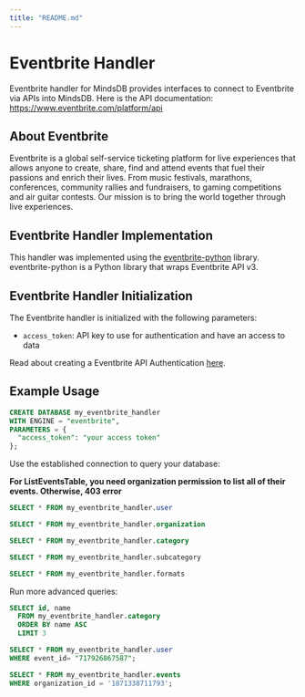 ```yaml
---
title: "README.md"
---
```


# Eventbrite Handler

Eventbrite handler for MindsDB provides interfaces to connect to Eventbrite via APIs into MindsDB. Here is the API documentation: https://www.eventbrite.com/platform/api

## About Eventbrite

Eventbrite is a global self-service ticketing platform for live experiences that allows anyone to create, share, find and attend events that fuel their passions and enrich their lives. From music festivals, marathons, conferences, community rallies and fundraisers, to gaming competitions and air guitar contests. Our mission is to bring the world together through live experiences.

## Eventbrite Handler Implementation

This handler was implemented using the [eventbrite-python](https://github.com/GearPlug/eventbrite-python/tree/main) library.
eventbrite-python is a Python library that wraps Eventbrite API v3.

## Eventbrite Handler Initialization

The Eventbrite handler is initialized with the following parameters:

- `access_token`: API key to use for authentication and have an access to data

Read about creating a Eventbrite API Authentication [here](https://www.eventbrite.com/platform/api?internal_ref=social#/introduction/authentication/1.-get-a-private-token).

## Example Usage

```sql
CREATE DATABASE my_eventbrite_handler
WITH ENGINE = "eventbrite",
PARAMETERS = {
  "access_token": "your access token"
};
```

Use the established connection to query your database:

**For ListEventsTable, you need organization permission to list all of their events. Otherwise, 403 error**

```sql
SELECT * FROM my_eventbrite_handler.user
```

```sql
SELECT * FROM my_eventbrite_handler.organization
```

```sql
SELECT * FROM my_eventbrite_handler.category
```

```sql
SELECT * FROM my_eventbrite_handler.subcategory
```

```sql
SELECT * FROM my_eventbrite_handler.formats
```

Run more advanced queries:

```sql
SELECT id, name
  FROM my_eventbrite_handler.category
  ORDER BY name ASC
  LIMIT 3
```

```sql
SELECT * FROM my_eventbrite_handler.user
WHERE event_id= "717926867587";
```

```sql
SELECT * FROM my_eventbrite_handler.events
WHERE organization_id = '1871338711793';

```

